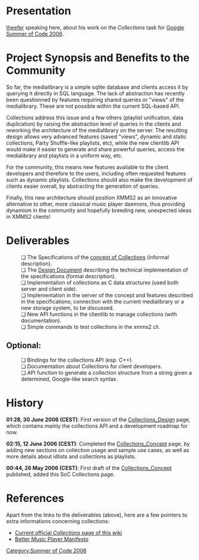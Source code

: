 = Presentation =

[[User:Theefer|theefer]] speaking here, about his work on the ''Collections'' task for [http://code.google.com/soc Google Summer of Code 2006].

= Project Synopsis and Benefits to the Community =

So far, the medialibrary is a simple sqlite database and clients access it by querying it directly in SQL language.  The lack of abstraction has recently been questionned by features requiring shared queries or "views" of the medialibrary.  These are not possible within the current SQL-based API.

Collections address this issue and a few others (playlist unification, data duplication) by raising the abstraction level of queries in the clients and reworking the architecture of the medialibrary on the server.  The resulting design allows very advanced features (saved "views", dynamic and static collections, Party Shuffle-like playlists, etc), while the new clientlib API would make it easier to generate and share powerful queries, access the medialibrary and playlists in a uniform way, etc.

For the community, this means new features available to the client developers and therefore to the users, including often requested features such as dynamic playlists.  Collections should also make the development of clients easier overall, by abstracting the generation of queries.

Finally, this new architecture should position XMMS2 as an innovative alternative to other, more classical music player daemons, thus providing dynamism in the community and hopefully breeding new, unexpected ideas in XMMS2 clients!


= Deliverables =

:&#10063; The Specifications of the [[Collections_Concept|concept of Collections]] (informal description).
:&#10063; The [[Collections_Design|Design Document]] describing the technical implementation of the specifications (formal description).
:&#10063; Implementation of collections as C data structures (used both server and client side).
:&#10063; Implementation in the server of the concept and features described in the specifications; connection with the current medialibrary or a new storage system, to be discussed.
:&#10063; New API functions in the clientlib to manage collections (with documentation).
:&#10063; Simple commands to test collections in the xmms2 cli.

==Optional:==
:&#10063; Bindings for the collections API (esp. C++).
:&#10063; Documentation about Collections for client developers.
:&#10063; API function to generate a collection structure from a string given a determined, Google-like search syntax.


= History =

'''01:28, 30 June 2006 (CEST)''': First version of the [[Collections_Design]] page, which contains mainly the collections API and a development roadmap for now.

'''02:15, 12 June 2006 (CEST)''': Completed the [[Collections_Concept]] page, by adding new sections on collection usage and sample use cases, as well as more details about idlists and collections as playlists.

'''00:44, 26 May 2006 (CEST)''': First draft of the [[Collections_Concept]] published, added this SoC Collections page.


= References =

Apart from the links to the deliverables (above), here are a few pointers to extra informations concerning collections:
* [[Collections|Current official ''Collections'' page of this wiki]]
* [http://sirius.cine7.net/index.php/action/Article/category/computers/id/article-computers--better-music-player-manifesto/|A Better Music Player Manifesto]

[[Category:Summer of Code 2006]]